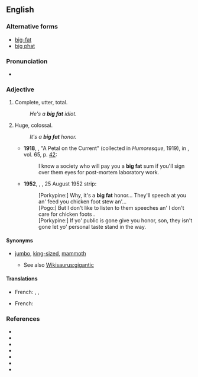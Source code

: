 ==English==

===Alternative forms===
* [[big-fat]] {{qualifier|uncommon}}
* [[big phat]] {{qualifier|slang}}

===Pronunciation===
* {{IPA|/ˈbɪɡ.fæt/|lang=en}}

===Adjective===
{{en-adj|head=[[big]] [[fat]]|-}}

# {{label|en|idiomatic|pejorative}} Complete, utter, total.
#: ''He's a '''big fat''' idiot.''
# {{label|en|idiomatic|colloquial}} Huge, colossal.
#: ''It's a '''big fat''' honor.''
#* '''1918''', {{w|Fannie Hurst}}, "A Petal on the Current" (collected in ''Humoresque'', 1919), in ''{{w|Cosmopolitan (magazine)|Cosmopolitan}}'', vol. 65, p. [http://books.google.com/books?id=TvfmAAAAMAAJ&output=html&q=%22a+big+fat+sum%22#search_anchor 42]:
#*: I know a society who will pay you a '''big fat''' sum if you'll sign over them eyes for post-mortem laboratory work.
#* '''1952''', {{w|Walt Kelly}}, ''{{w|Pogo (comic strip)|Pogo}}'', 25 August 1952 strip:
#*: [Porkypine:] Why, it's a '''big fat''' honor... They'll speech at you an' feed you chicken foot stew an'... <br>[Pogo:] But I don't like to listen to them speeches an' I don't care for chicken foots<!--foots:sic-->. <br>[Porkypine:] If yo' public is gone give you honor, son, they isn't gone let yo' personal taste stand in the way.

====Synonyms====
* {{sense|huge}} [[jumbo]], [[king-sized]], [[mammoth]]
** See also [[Wikisaurus:gigantic]]

====Translations====
{{trans-top|complete}}
* French: {{t+|fr|gros}}, {{t+|fr|sacré}}, {{t+|fr|intégral}}
{{trans-mid}}
{{trans-bottom}}

{{trans-top|huge}}
* French: {{t|fr|bon gros}}
{{trans-mid}}
{{trans-bottom}}

===References===
* {{w|Big Fat Liar}}
* {{w|Garfield: Big Fat Hairy Deal}}
* {{w|Big Fat Awesome House Party}}
* {{w|Rush Limbaugh Is a Big Fat Idiot and Other Observations}}
* {{w|My Big Fat Greek Wedding}}
* {{w|My Big Fat Obnoxious Fiance}}
* {{w|My Big Fat Independent Movie}}